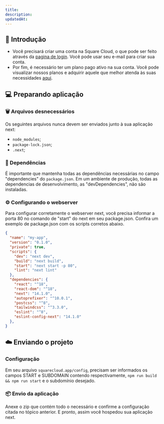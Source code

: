 ```yaml
---
title: 
description:
updatedAt:
---
```



## 🚀 Introdução

- Você precisará criar uma conta na Square Cloud, o que pode ser feito através da <a href={pages.login}>pagina de login</a>. Você pode usar seu e-mail para criar sua conta.
- Por fim, é necessário ter um plano pago ativo na sua conta. Você pode visualizar nossos planos e adquirir aquele que melhor atenda às suas necessidades <a href={pages.plans}>aqui</a>.

## 💻 Preparando aplicação

### 🗑️ Arquivos desnecessários

Os seguintes arquivos nunca devem ser enviados junto à sua aplicação next:

- `node_modules`;
- `package-lock.json`;
- `.next`;

### 📖 Dependências

É importante que mantenha todas as dependências necessárias no campo "dependencies" do `package.json`. Em um ambiente de produção, 
todas as dependencias de desenvolvimento, as "devDependencies", não são instaladas.

### ⚙️ Configurando o webserver

Para configurar corretamente o webserver next, você precisa informar a porta 80 no comando de "start" do next em seu package.json.
Confira um exemplo de package.json com os scripts corretos abaixo.

```json
{
  "name": "my-app",
  "version": "0.1.0",
  "private": true,
  "scripts": {
    "dev": "next dev",
    "build": "next build",
    "start": "next start -p 80",
    "lint": "next lint"
  },
  "dependencies": {
    "react": "^18",
    "react-dom": "^18",
    "next": "14.1.0",
    "autoprefixer": "^10.0.1",
    "postcss": "^8",
    "tailwindcss": "^3.3.0",
    "eslint": "^8",
    "eslint-config-next": "14.1.0"
  },
}
```

## ☁️ Enviando o projeto

### Configuração

Em seu arquivo `squarecloud.app/config`, precisam ser informados os campos START e SUBDOMAIN contendo respectivamente, 
`npm run build && npm run start` e o subdomínio desejado.

### 📦 Envio da aplicação

Anexe o zip que contém todo o necessário e confirme a configuração citada no tópico anterior. E pronto, 
assim você hospedou sua aplicação next.

